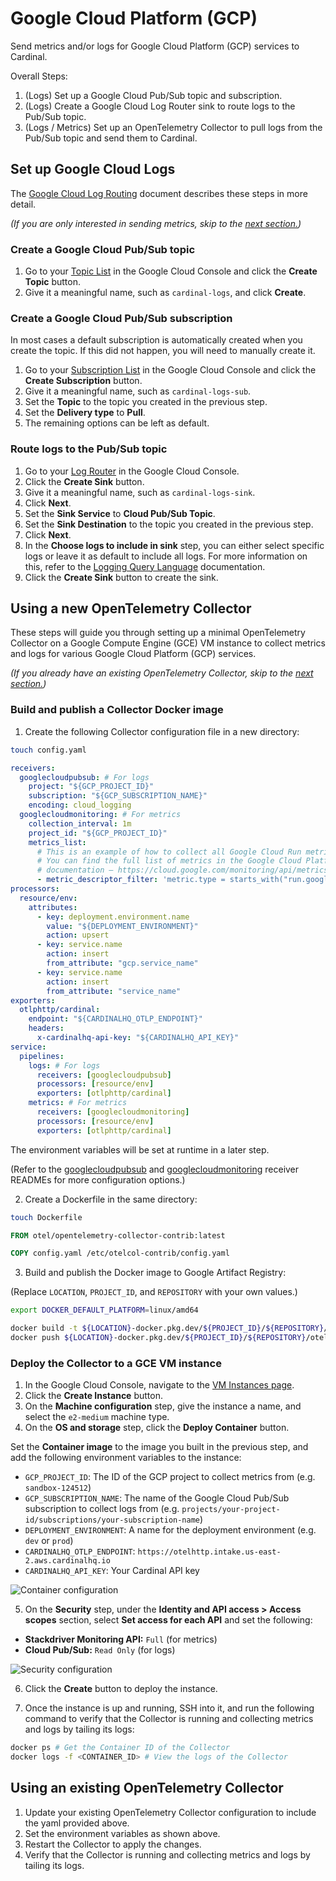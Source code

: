 # Google Cloud Platform (GCP)

Send metrics and/or logs for Google Cloud Platform (GCP) services to Cardinal.

Overall Steps:

1. (Logs) Set up a Google Cloud Pub/Sub topic and subscription.
2. (Logs) Create a Google Cloud Log Router sink to route logs to the Pub/Sub topic.
3. (Logs / Metrics) Set up an OpenTelemetry Collector to pull logs from the Pub/Sub topic and send them to Cardinal.

## Set up Google Cloud Logs

The [Google Cloud Log Routing](https://cloud.google.com/logging/docs/export/configure_export_v2#creating_sink) document
describes these steps in more detail.

_(If you are only interested in sending metrics, skip to the [next section.](#using-a-new-opentelemetry-collector))_

### Create a Google Cloud Pub/Sub topic

1. Go to your [Topic List](https://console.cloud.google.com/cloudpubsub/topic/list) in the Google Cloud Console and click the **Create Topic** button.
2. Give it a meaningful name, such as `cardinal-logs`, and click **Create**.

### Create a Google Cloud Pub/Sub subscription

In most cases a default subscription is automatically created when you create the topic.
If this did not happen, you will need to manually create it.

1. Go to your [Subscription List](https://console.cloud.google.com/cloudpubsub/subscription/list) in the Google Cloud Console and click the **Create Subscription** button.
2. Give it a meaningful name, such as `cardinal-logs-sub`.
3. Set the **Topic** to the topic you created in the previous step.
4. Set the **Delivery type** to **Pull**.
5. The remaining options can be left as default.

### Route logs to the Pub/Sub topic

1. Go to your [Log Router](https://console.cloud.google.com/logs/router) in the Google Cloud Console.
1. Click the **Create Sink** button.
1. Give it a meaningful name, such as `cardinal-logs-sink`.
1. Click **Next**.
1. Set the **Sink Service** to **Cloud Pub/Sub Topic**.
1. Set the **Sink Destination** to the topic you created in the previous step.
1. Click **Next**.
1. In the **Choose logs to include in sink** step, you can either select specific logs or leave it as default to include all logs. For more information on this, refer to the [Logging Query Language](https://cloud.google.com/logging/docs/view/logging-query-language) documentation.
1. Click the **Create Sink** button to create the sink.

## Using a new OpenTelemetry Collector

These steps will guide you through setting up a minimal OpenTelemetry Collector on a Google Compute Engine (GCE) VM instance to collect metrics and logs for various Google Cloud Platform (GCP) services.

_(If you already have an existing OpenTelemetry Collector, skip to the [next section.](#using-an-existing-opentelemetry-collector))_

### Build and publish a Collector Docker image

1. Create the following Collector configuration file in a new directory:

```sh copy
touch config.yaml
```

```yaml copy
receivers:
  googlecloudpubsub: # For logs
    project: "${GCP_PROJECT_ID}"
    subscription: "${GCP_SUBSCRIPTION_NAME}"
    encoding: cloud_logging
  googlecloudmonitoring: # For metrics
    collection_interval: 1m
    project_id: "${GCP_PROJECT_ID}"
    metrics_list:
      # This is an example of how to collect all Google Cloud Run metrics.
      # You can find the full list of metrics in the Google Cloud Platform 
      # documentation – https://cloud.google.com/monitoring/api/metrics_gcp
      - metric_descriptor_filter: 'metric.type = starts_with("run.googleapis.com")'
processors:
  resource/env:
    attributes:
      - key: deployment.environment.name
        value: "${DEPLOYMENT_ENVIRONMENT}"
        action: upsert
      - key: service.name
        action: insert
        from_attribute: "gcp.service_name"
      - key: service.name
        action: insert
        from_attribute: "service_name"
exporters:
  otlphttp/cardinal:
    endpoint: "${CARDINALHQ_OTLP_ENDPOINT}"
    headers:
      x-cardinalhq-api-key: "${CARDINALHQ_API_KEY}"
service:
  pipelines:
    logs: # For logs
      receivers: [googlecloudpubsub]
      processors: [resource/env]
      exporters: [otlphttp/cardinal]
    metrics: # For metrics
      receivers: [googlecloudmonitoring]
      processors: [resource/env]
      exporters: [otlphttp/cardinal]
```

The environment variables will be set at runtime in a later step.

(Refer to the [googlecloudpubsub](https://github.com/open-telemetry/opentelemetry-collector-contrib/tree/main/receiver/googlecloudpubsubreceiver) and [googlecloudmonitoring](https://github.com/open-telemetry/opentelemetry-collector-contrib/tree/main/receiver/googlecloudmonitoringreceiver) receiver READMEs for more configuration options.)

2. Create a Dockerfile in the same directory:

```sh copy
touch Dockerfile
```

```dockerfile copy
FROM otel/opentelemetry-collector-contrib:latest

COPY config.yaml /etc/otelcol-contrib/config.yaml
```

3. Build and publish the Docker image to Google Artifact Registry:

(Replace `LOCATION`, `PROJECT_ID`, and `REPOSITORY` with your own values.)

```sh copy
export DOCKER_DEFAULT_PLATFORM=linux/amd64

docker build -t ${LOCATION}-docker.pkg.dev/${PROJECT_ID}/${REPOSITORY}/otel-collector-gcp:latest .
docker push ${LOCATION}-docker.pkg.dev/${PROJECT_ID}/${REPOSITORY}/otel-collector-gcp:latest
```

### Deploy the Collector to a GCE VM instance

1. In the Google Cloud Console, navigate to the [VM Instances page](https://console.cloud.google.com/compute/instances).
2. Click the **Create Instance** button.
3. On the **Machine configuration** step, give the instance a name, and select the `e2-medium` machine type.
4. On the **OS and storage** step, click the **Deploy Container** button.

Set the **Container image** to the image you built in the previous step, and add the following environment variables to the instance:

- `GCP_PROJECT_ID`: The ID of the GCP project to collect metrics from (e.g. `sandbox-124512`)
- `GCP_SUBSCRIPTION_NAME`: The name of the Google Cloud Pub/Sub subscription to collect logs from (e.g. `projects/your-project-id/subscriptions/your-subscription-name`)
- `DEPLOYMENT_ENVIRONMENT`: A name for the deployment environment (e.g. `dev` or `prod`)
- `CARDINALHQ_OTLP_ENDPOINT`: `https://otelhttp.intake.us-east-2.aws.cardinalhq.io`
- `CARDINALHQ_API_KEY`: Your Cardinal API key

![Container configuration](/gce_collector_container_config.png)

5. On the **Security** step, under the **Identity and API access > Access scopes** section, select **Set access for each API** and set the following:

- **Stackdriver Monitoring API:** `Full` (for metrics)
- **Cloud Pub/Sub:** `Read Only` (for logs)

![Security configuration](/gce_collector_security_config.png)

6. Click the **Create** button to deploy the instance.

7. Once the instance is up and running, SSH into it, and run the following command to verify that the Collector is running and collecting metrics and logs by tailing its logs:

```sh copy
docker ps # Get the Container ID of the Collector
docker logs -f <CONTAINER_ID> # View the logs of the Collector
```

## Using an existing OpenTelemetry Collector

1. Update your existing OpenTelemetry Collector configuration to include the yaml provided above.
2. Set the environment variables as shown above.
3. Restart the Collector to apply the changes.
4. Verify that the Collector is running and collecting metrics and logs by tailing its logs.
